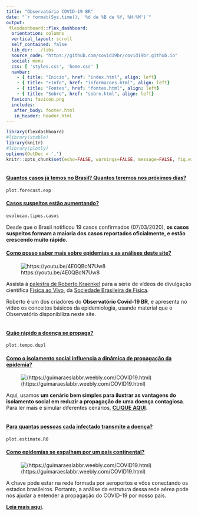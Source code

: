 ```yaml
---
title: "Observatório COVID-19 BR"
date: "`r format(Sys.time(), '%d de %B de %Y, %H:%M')`"
output:
 flexdashboard::flex_dashboard:
  orientation: columns
  vertical_layout: scroll
  self_contained: false
  lib_dir: ../libs
  source_code: "https://github.com/covid19br/covid19br.github.io"
  social: menu
  css: [ 'styles.css', 'home.css' ]
  navbar:
    - { title: "Início", href: "index.html", align: left}
    - { title: "+Info", href: "informacoes.html", align: left}
    - { title: "Fontes", href: "fontes.html", align: left}
    - { title: "Sobre", href: "sobre.html", align: left}
  favicon: favicon.png
  includes:
   after_body: footer.html
   in_header: header.html
---
```


```r
library(flexdashboard)
#library(xtable)
library(knitr)
#library(plotly)
options(OutDec = ',')
knitr::opts_chunk$set(echo=FALSE, warnings=FALSE, message=FALSE, fig.width=3, fig.height=2)
```

<!---- COLUMN 1 ---->
<div class="container">
<div class="column">
  <div class="item">

<h4><a href="#" id="casos">Quantos casos já temos no Brasil? Quantos teremos nos próximos dias? </a></h4>

<a href="#">
```r
plot.forecast.exp
```
</a>
  </div>

  <div class="item">
<h4><a href="#">Casos suspeitos estão aumentando?</a></h4>

```r
evolucao.tipos.casos
```

Desde que o Brasil notificou 19 casos confirmados (07/03/2020), **os casos
suspeitos formam a maioria dos casos reportados oficialmente, e estão
crescendo muito rápido**.
  </div>

  <div class="item">
<h4><a href="#">Como posso saber mais sobre epidemias e as análises deste site?</a></h4>

![https://youtu.be/4E0QBcN7Uw8](fig/2020-marco-roberto-fisica-ao-vivo.jpg)

Assista à [palestra de Roberto Kraenkel](https://youtu.be/4E0QBcN7Uw8) para a série de vídeos de divulgação científica 
[Física ao Vivo](http://www.sbfisica.org.br/v1/home/index.php/pt/fisica-ao-vivo), 
da [Sociedade Brasileira de Física](http://www.sbfisica.org.br/v1/home/index.php/pt/).

Roberto é um dos criadores do **Observatório Covid-19 BR**, e apresenta no vídeo
os conceitos básicos da epidemiologia, usando material que o
Observatório disponibiliza neste site.

  </div>
</div>

<!---- COLUMN 2 ---->
<div class="column">

  <div class="item">
<h4><a href="#" id="tduplica">Quão rápido a doença se propaga?</a></h4>

<a href="#">
```r
plot.tempo.dupl
```
</a>
  </div>

  <div class="item">
<h4><a href="#">Como o isolamento social influencia a dinâmica de propagação da epidemia?</a></h4>

![(https://guimaraeslabbr.weebly.com/COVID19.html)](fig/rede_prsc.jpg)


Aqui, usamos **um cenário bem simples para ilustrar as vantagens do isolamento social em reduzir a propagação de uma doença
contagiosa**. Para ler mais e simular diferentes cenários, [<b>CLIQUE
AQUI</b>](https://guimaraeslabbr.weebly.com/COVID19.html).

  </div>
</div>

<!---- COLUMN 3 ---->
<div class="column">
  <div class="item">

<h4><a href="#">Para quantas pessoas cada infectado transmite a doença?</a></h4>

<a href="#">
```r
plot.estimate.R0
```
</a>
  </div>

  <div class="item">
<h4><a href="#">Como epidemias se espalham por um país continental?</a></h4>

![(https://guimaraeslabbr.weebly.com/COVID19.html)](fig/voos_brasil.jpg)


A chave pode estar na rede formada por aeroportos e vôos conectando os estados
brasileiros. Portanto, a análise da estrutura dessa rede aérea pode nos ajudar
a entender a propagação do COVID-19 por nosso país.

[<b>Leia mais aqui</b>](https://guimaraeslabbr.weebly.com/voos.html).

  </div>
</div>
</div>
